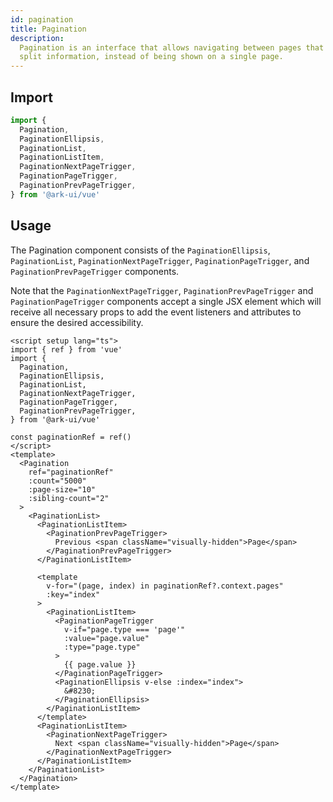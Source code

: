 ```yaml
---
id: pagination
title: Pagination
description:
  Pagination is an interface that allows navigating between pages that contain
  split information, instead of being shown on a single page.
---
```



## Import

```ts
import {
  Pagination,
  PaginationEllipsis,
  PaginationList,
  PaginationListItem,
  PaginationNextPageTrigger,
  PaginationPageTrigger,
  PaginationPrevPageTrigger,
} from '@ark-ui/vue'
```

## Usage

The Pagination component consists of the `PaginationEllipsis`, `PaginationList`,
`PaginationNextPageTrigger`, `PaginationPageTrigger`, and
`PaginationPrevPageTrigger` components.

Note that the `PaginationNextPageTrigger`, `PaginationPrevPageTrigger` and
`PaginationPageTrigger` components accept a single JSX element which will
receive all necessary props to add the event listeners and attributes to ensure
the desired accessibility.

```vue
<script setup lang="ts">
import { ref } from 'vue'
import {
  Pagination,
  PaginationEllipsis,
  PaginationList,
  PaginationNextPageTrigger,
  PaginationPageTrigger,
  PaginationPrevPageTrigger,
} from '@ark-ui/vue'

const paginationRef = ref()
</script>
<template>
  <Pagination
    ref="paginationRef"
    :count="5000"
    :page-size="10"
    :sibling-count="2"
  >
    <PaginationList>
      <PaginationListItem>
        <PaginationPrevPageTrigger>
          Previous <span className="visually-hidden">Page</span>
        </PaginationPrevPageTrigger>
      </PaginationListItem>

      <template
        v-for="(page, index) in paginationRef?.context.pages"
        :key="index"
      >
        <PaginationListItem>
          <PaginationPageTrigger
            v-if="page.type === 'page'"
            :value="page.value"
            :type="page.type"
          >
            {{ page.value }}
          </PaginationPageTrigger>
          <PaginationEllipsis v-else :index="index">
            &#8230;
          </PaginationEllipsis>
        </PaginationListItem>
      </template>
      <PaginationListItem>
        <PaginationNextPageTrigger>
          Next <span className="visually-hidden">Page</span>
        </PaginationNextPageTrigger>
      </PaginationListItem>
    </PaginationList>
  </Pagination>
</template>
```
